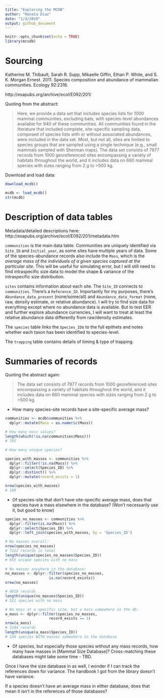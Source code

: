 ```yaml
---
title: "Exploring the MCDB"
author: "Renata Diaz"
date: "1/4/2019"
output: github_document
---
```


```r
knitr::opts_chunk$set(echo = TRUE)
library(mcsdb)
```

# Sourcing

Katherine M. Thibault, Sarah R. Supp, Mikaelle Giffin, Ethan P. White, and S. K. Morgan Ernest. 2011. Species composition and abundance of mammalian communities. Ecology 92:2316.

http://esapubs.org/archive/ecol/E092/201/

Quoting from the abstract: 

> Here, we provide a data set that includes species lists for 1000 mammal communities, excluding bats, with species-level abundances available for 940 of these communities. All communities found in the literature that included complete, site-specific sampling data, composed of species lists with or without associated abundances, were included in the data set. Most, but not all, sites are limited to species groups that are sampled using a single technique (e.g., small mammals sampled with Sherman traps). The data set consists of 7977 records from 1000 georeferenced sites encompassing a variety of habitats throughout the world, and it includes data on 660 mammal species with sizes ranging from 2 g to >500 kg.

Download and load data:

```r
download_mcdb()
```

```r
mcdb <- load_mcdb()
str(mcdb)
```


# Description of data tables

Metadata/detailed descriptions here: http://esapubs.org/archive/ecol/E092/201/metadata.htm

`communities` is the main data table. Communities are uniquely identified via `Site_ID` and `Initial_year`, as some sites have multiple years of data. Some of the species-abundance records also include the `Mass`, which is the *average mass of the individuals of a given species captured at the particular site*. This will be useful for simulating error, but I will still need to find intraspecific size data to model the shape & variance of the intraspecific size distribution. 

`sites` contains information about each site. The `Site_ID` connects to `communities`. There's a `Reference_ID`. Importantly for my purposes, there's `Abundance_data_present` (none/some/all) and `Abundance_data_format` (none, raw, density estimate, or relative abundance). I will try to find size data for everything except where no abundance data is available. But to test EER and further explore abundance currencies, I will want to treat at least the relative abundance data differently from raw/density estimates.  

The `species` table links the `Species_ID`s to the full epithets and notes whether each taxon has been identified to species-level.

The `trapping` table contains details of timing & type of trapping.

# Summaries of records

Quoting the abstract again: 

> The data set consists of 7977 records from 1000 georeferenced sites encompassing a variety of habitats throughout the world, and it includes data on 660 mammal species with sizes ranging from 2 g to >500 kg.

* How many species-site records have a site-specific average mass?

```r

communities <- mcdb$communities %>%
  dplyr::mutate(Mass = as.numeric(Mass))

# How many mass values?
length(which(!is.na(communities$Mass)))
# 765

# How many unique species? 

species_with_masses <- communities %>%
  dplyr::filter(!is.na(Mass)) %>%
  dplyr::select(Species_ID) %>%
  dplyr::distinct() %>%
  dplyr::mutate(record_exists = 1)

nrow(species_with_masses)
# 189

```



* Of species-site that don't have site-specific average mass, does that species have a mass elsewhere in the database? (Won't necessarily use it, but good to know)

```r

species_no_masses <- communities %>%
  dplyr::filter(is.na(Mass)) %>%
  dplyr::select(Species_ID) %>%
  dplyr::left_join(species_with_masses, by = 'Species_ID') 

# No masses overall:
nrow(species_no_masses)
# 7212 records in total
length(unique(species_no_masses$Species_ID))
# 655 unique species with no mass
  
# No masses anywhere in the database:
no_masses <- dplyr::filter(species_no_masses, 
                    is.na(record_exists))
nrow(no_masses)

# 4018 records
length(unique(no_masses$Species_ID))
# 511 species with no mass

# No mass at a specific site, but a mass somewhere in the db:
a_mass <- dplyr::filter(species_no_masses, 
                    record_exists == 1)
nrow(a_mass)
# 3194 records
length(unique(a_mass$Species_ID))
# 144 species WITH masses somewhere in the database


```

* Of species, but especially those species without any mass records, how many have masses in [Mammal Size Database]? Cross-matching these databases might take some time - TBD.

Once I have the size database in as well, I wonder if I can track the references down for variance. The handbook I got from the library doesn't have variance.

If a species doesn't have an average mass in either database, does that mean it isn't in the references of those databases?
